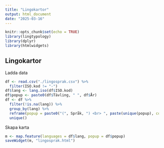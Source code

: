 ```yaml
---
title: "Lingokartor"
output: html_document
date: "2025-03-16"
---
```


```r
knitr::opts_chunk$set(echo = TRUE)
library(lingtypology)
library(dplyr)
library(htmlwidgets)
```

## Lingokartor

Ladda data
```r
df <- read.csv("./lingosprak.csv") %>%
  filter(ISO.kod != "-")
df$lang <- lang.iso(df$ISO.kod)
df$popup <- paste0(df$Tävling, " ", df$År)
df <- df %>% 
  filter(!is.na(lang)) %>% 
  group_by(lang) %>%
  reframe(popup = paste0("(", Språk, ") <br> ", paste(unique(popup), collapse = ", "))) %>%
  unique()
```

Skapa karta
```r
m <- map.feature(languages = df$lang, popup = df$popup)
saveWidget(m, "lingosprak.html")
```
